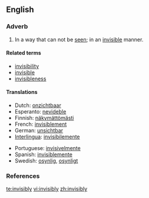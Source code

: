 ==English==

===Adverb===
{{infl|en|adverb}}

# In a way that can not be [[see]]n; in an [[invisible]] manner.

====Related terms====
* [[invisibility]]
* [[invisible]]
* [[invisibleness]]

====Translations====
{{trans-top|in a way that can not be seen}}
* Dutch: [[onzichtbaar]]
* Esperanto: [[nevideble]]
* Finnish: [[näkymättömästi]]
* French: [[invisiblement]]
* German: [[unsichtbar]]
* [[Interlingua]]: [[invisibilemente]]
{{trans-mid}}
* Portuguese: [[invisivelmente]]
* Spanish: [[invisiblemente]]
* Swedish: [[osynlig]], [[osynligt]]
{{trans-bottom}}

===References===
{{R:Webster 1913}}

[[te:invisibly]]
[[vi:invisibly]]
[[zh:invisibly]]
